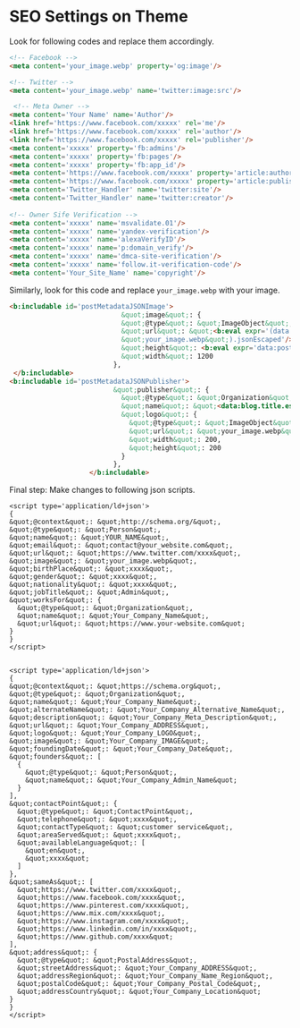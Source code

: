 # SEO Settings on Theme 

Look for following codes and replace them accordingly.

```html copy
<!-- Facebook -->
<meta content='your_image.webp' property='og:image'/>

<!-- Twitter -->
<meta content='your_image.webp' name='twitter:image:src'/>

 <!-- Meta Owner -->
<meta content='Your Name' name='Author'/>
<link href='https://www.facebook.com/xxxxx' rel='me'/>
<link href='https://www.facebook.com/xxxxx' rel='author'/>
<link href='https://www.facebook.com/xxxxx' rel='publisher'/>
<meta content='xxxxx' property='fb:admins'/>
<meta content='xxxxx' property='fb:pages'/>
<meta content='xxxxx' property='fb:app_id'/>
<meta content='https://www.facebook.com/xxxxx' property='article:author'/>
<meta content='https://www.facebook.com/xxxxx' property='article:publisher'/>
<meta content='Twitter_Handler' name='twitter:site'/>
<meta content='Twitter_Handler' name='twitter:creator'/>
  
<!-- Owner Sife Verification -->
<meta content='xxxxx' name='msvalidate.01'/>
<meta content='xxxxx' name='yandex-verification'/>
<meta content='xxxxx' name='alexaVerifyID'/>
<meta content='xxxxx' name='p:domain_verify'/>
<meta content='xxxxx' name='dmca-site-verification'/>
<meta content='xxxxx' name='follow.it-verification-code'/>
<meta content='Your_Site_Name' name='copyright'/>
```

Similarly, look for this code and replace `your_image.webp` with your image.

```html /your_image.webp/ copy
<b:includable id='postMetadataJSONImage'>
                            &quot;image&quot;: {
                            &quot;@type&quot;: &quot;ImageObject&quot;,
                            &quot;url&quot;: &quot;<b:eval expr='(data:post.featuredImage ? resizeImage(data:post.featuredImage, 1200, &quot;1200:630&quot;) : 
                            &quot;your_image.webp&quot;).jsonEscaped'/>&quot;,
                            &quot;height&quot;: <b:eval expr='data:post.featuredImage ? 630 : 348'/>,
                            &quot;width&quot;: 1200
                          },
 </b:includable>
<b:includable id='postMetadataJSONPublisher'>
                          &quot;publisher&quot;: {
                            &quot;@type&quot;: &quot;Organization&quot;,
                            &quot;name&quot;: &quot;<data:blog.title.escaped/>&quot;,
                            &quot;logo&quot;: {
                              &quot;@type&quot;: &quot;ImageObject&quot;,
                              &quot;url&quot;: &quot;your_image.webp&quot;,
                              &quot;width&quot;: 200,
                              &quot;height&quot;: 200
                            }
                          },
                    </b:includable>
```

Final step: Make changes to following json scripts.

```json5 copy
<script type='application/ld+json'>
{
&quot;@context&quot;: &quot;http://schema.org/&quot;,
&quot;@type&quot;: &quot;Person&quot;,
&quot;name&quot;: &quot;YOUR_NAME&quot;,
&quot;email&quot;: &quot;contact@your_website.com&quot;,
&quot;url&quot;: &quot;https://www.twitter.com/xxxx&quot;,
&quot;image&quot;: &quot;your_image.webp&quot;,
&quot;birthPlace&quot;: &quot;xxxx&quot;,
&quot;gender&quot;: &quot;xxxx&quot;,
&quot;nationality&quot;: &quot;xxxx&quot;,
&quot;jobTitle&quot;: &quot;Admin&quot;,
&quot;worksFor&quot;: {
  &quot;@type&quot;: &quot;Organization&quot;,
  &quot;name&quot;: &quot;Your_Company_Name&quot;,
  &quot;url&quot;: &quot;https://www.your-website.com&quot;
}
}     
</script>


<script type='application/ld+json'>
{
&quot;@context&quot;: &quot;https://schema.org&quot;,
&quot;@type&quot;: &quot;Organization&quot;,
&quot;name&quot;: &quot;Your_Company_Name&quot;,
&quot;alternateName&quot;: &quot;Your_Company_Alternative_Name&quot;,
&quot;description&quot;: &quot;Your_Company_Meta_Description&quot;,
&quot;url&quot;: &quot;Your_Company_ADDRESS&quot;,
&quot;logo&quot;: &quot;Your_Company_LOGO&quot;,
&quot;image&quot;: &quot;Your_Company_IMAGE&quot;,
&quot;foundingDate&quot;: &quot;Your_Company_Date&quot;,
&quot;founders&quot;: [
  {
    &quot;@type&quot;: &quot;Person&quot;,
    &quot;name&quot;: &quot;Your_Company_Admin_Name&quot;
  }
],
&quot;contactPoint&quot;: {
  &quot;@type&quot;: &quot;ContactPoint&quot;,
  &quot;telephone&quot;: &quot;xxxx&quot;,
  &quot;contactType&quot;: &quot;customer service&quot;,
  &quot;areaServed&quot;: &quot;xxxx&quot;,
  &quot;availableLanguage&quot;: [
    &quot;en&quot;,
    &quot;xxxx&quot;
  ]
},
&quot;sameAs&quot;: [
  &quot;https://www.twitter.com/xxxx&quot;,
  &quot;https://www.facebook.com/xxxx&quot;,
  &quot;https://www.pinterest.com/xxxx&quot;,
  &quot;https://www.mix.com/xxxx&quot;,
  &quot;https://www.instagram.com/xxxx&quot;,
  &quot;https://www.linkedin.com/in/xxxx&quot;,
  &quot;https://www.github.com/xxxx&quot;
],
&quot;address&quot;: {
  &quot;@type&quot;: &quot;PostalAddress&quot;,
  &quot;streetAddress&quot;: &quot;Your_Company_ADDRESS&quot;,
  &quot;addressRegion&quot;: &quot;Your_Company_Name_Region&quot;,
  &quot;postalCode&quot;: &quot;Your_Company_Postal_Code&quot;,
  &quot;addressCountry&quot;: &quot;Your_Company_Location&quot;
}
}
</script>
```
